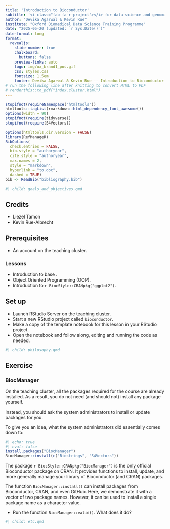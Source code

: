 ```yaml
---
title: 'Introduction to Bioconductor'
subtitle: '<i class="fab fa-r-project"></i> for data science and genomics'
author: "Devika Agarwal & Kevin Rue"
institute: "Oxford Biomedical Data Science Training Programme"
date: "2025-05-20 (updated: `r Sys.Date()`)"
date-format: long
format:
  revealjs: 
    slide-number: true
    chalkboard: 
      buttons: false
    preview-links: auto
    logo: img/ox_brand1_pos.gif
    css: styles.css
    fontsize: 1.5em
    footer: Devika Agarwal & Kevin Rue -- Introduction to Bioconductor
# run the following line after knitting to convert HTML to PDF
# renderthis::to_pdf("index.cluster.html")
---
```


```r
stopifnot(requireNamespace("htmltools"))
htmltools::tagList(rmarkdown::html_dependency_font_awesome())
options(width = 90)
stopifnot(require(tidyverse))
stopifnot(require(S4Vectors))
```

```r
options(htmltools.dir.version = FALSE)
library(RefManageR)
BibOptions(
  check.entries = FALSE,
  bib.style = "authoryear",
  cite.style = "authoryear",
  max.names = 2,
  style = "markdown",
  hyperlink = "to.doc",
  dashed = TRUE)
bib <- ReadBib("bibliography.bib")
```

```r
#| child: goals_and_objectives.qmd
```

## Credits

- Liezel Tamon
- Kevin Rue-Albrecht

## Prerequisites

- An account on the teaching cluster.

### Lessons

- Introduction to base <i class="fab fa-r-project"></i>.
- Object Oriented Programming (OOP).
- Introduction to `r BiocStyle::CRANpkg("ggplot2")`.

## Set up

- Launch RStudio Server on the teaching cluster.
- Start a new RStudio project called `bioconductor`.
- Make a copy of the template notebook for this lesson in your RStudio project.
- Open the notebook and follow along, editing and running the code as needed.

```r
#| child: philosophy.qmd
```

## Exercise

### BiocManager

On the teaching cluster, all the packages required for the course are already installed.
As a result, you do not need (and should not) install any package yourself.

Instead, you should ask the system administrators to install or update packages for you.

To give you an idea, what the system administrators did essentially comes down to:

```r
#| echo: true
#| eval: false
install.packages("BiocManager")
BiocManager::install(c("Biostrings", "S4Vectors"))
```

The package `r BiocStyle::CRANpkg("BiocManager")` is the only official Bioconductor package on CRAN.
It provides functions to install, update, and more generally manage your library of Bioconductor (and CRAN) packages.

The function `BiocManager::install()` can install packages from Bioconductor, CRAN, and even GitHub.
Here, we demonstrate it with a vector of two package names.
However, it can be used to install a single package name as a character value.

- Run the function `BiocManager::valid()`.
  What does it do?

```r
#| child: etc.qmd
```
